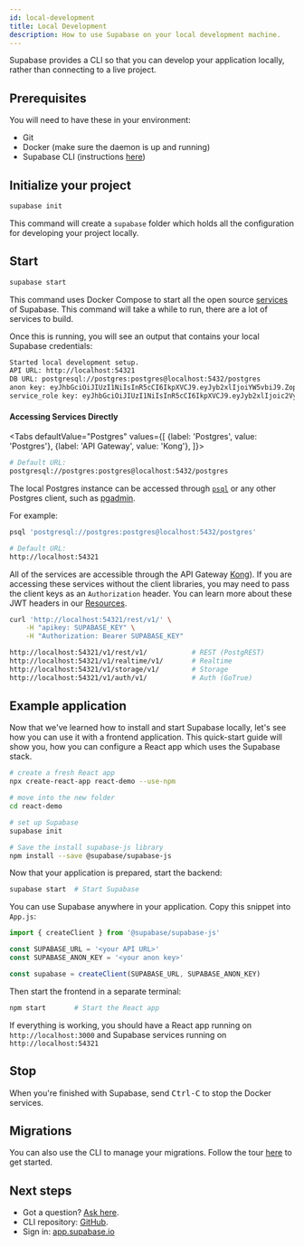 ```yaml
---
id: local-development
title: Local Development
description: How to use Supabase on your local development machine.
---
```



Supabase provides a CLI so that you can develop your application locally, rather than connecting to a live project.

## Prerequisites

You will need to have these in your environment:

- Git
- Docker (make sure the daemon is up and running)
- Supabase CLI (instructions [here](https://github.com/supabase/cli))

## Initialize your project

```bash
supabase init
```

This command will create a `supabase` folder which holds all the configuration for developing your project locally.

## Start

```bash
supabase start
```

This command uses Docker Compose to start all the open source [services](/docs/#how-it-works) of Supabase. This command will take a while to run, there are a lot of services to build.

Once this is running, you will see an output that contains your local Supabase credentials:

```txt
Started local development setup.
API URL: http://localhost:54321
DB URL: postgresql://postgres:postgres@localhost:5432/postgres
anon key: eyJhbGciOiJIUzI1NiIsInR5cCI6IkpXVCJ9.eyJyb2xlIjoiYW5vbiJ9.ZopqoUt20nEV9cklpv9e3yw3PVyZLmKs5qLD6nGL1SI
service_role key: eyJhbGciOiJIUzI1NiIsInR5cCI6IkpXVCJ9.eyJyb2xlIjoic2VydmljZV9yb2xlIn0.M2d2z4SFn5C7HlJlaSLfrzuYim9nbY_XI40uWFN3hEE
```

#### Accessing Services Directly

<Tabs
defaultValue="Postgres"
values={[
  {label: 'Postgres', value: 'Postgres'},
  {label: 'API Gateway', value: 'Kong'},
]}>
<TabItem value="Postgres">

```sh
# Default URL:
postgresql://postgres:postgres@localhost:5432/postgres
```

The local Postgres instance can be accessed through [`psql`](https://www.postgresql.org/docs/current/app-psql.html)
or any other Postgres client, such as [pgadmin](https://www.pgadmin.org/).

For example:

```bash
psql 'postgresql://postgres:postgres@localhost:5432/postgres'
```

</TabItem>
<TabItem value="Kong">

```sh
# Default URL:
http://localhost:54321
```

All of the services are accessible through the API Gateway [Kong](https://github.com/Kong/kong)).
If you are accessing these services without the client libraries, you may need to pass the client keys as an `Authorization` header.
You can learn more about these JWT headers in our [Resources](/docs/learn/auth-deep-dive/auth-deep-dive-jwts).

```sh
curl 'http://localhost:54321/rest/v1/' \
    -H "apikey: SUPABASE_KEY" \
    -H "Authorization: Bearer SUPABASE_KEY"

http://localhost:54321/v1/rest/v1/           # REST (PostgREST)
http://localhost:54321/v1/realtime/v1/       # Realtime
http://localhost:54321/v1/storage/v1/        # Storage
http://localhost:54321/v1/auth/v1/           # Auth (GoTrue)
```

</TabItem>
</Tabs>

## Example application

Now that we've learned how to install and start Supabase locally, let's see how you can use it with a frontend application.
This quick-start guide will show you, how you can configure a React app which uses the Supabase stack.

```bash
# create a fresh React app
npx create-react-app react-demo --use-npm

# move into the new folder
cd react-demo

# set up Supabase
supabase init

# Save the install supabase-js library
npm install --save @supabase/supabase-js
```

Now that your application is prepared, start the backend:

```bash
supabase start  # Start Supabase
```

You can use Supabase anywhere in your application. Copy this snippet into `App.js`:

```js
import { createClient } from '@supabase/supabase-js'

const SUPABASE_URL = '<your API URL>'
const SUPABASE_ANON_KEY = '<your anon key>'

const supabase = createClient(SUPABASE_URL, SUPABASE_ANON_KEY)
```

Then start the frontend in a separate terminal:

```bash
npm start       # Start the React app
```

If everything is working, you should have a React app running on `http://localhost:3000` and Supabase services running on `http://localhost:54321`

## Stop

When you're finished with Supabase, send <kbd>Ctrl-C</kbd> to stop the Docker services.

## Migrations

You can also use the CLI to manage your migrations. Follow the tour [here](https://github.com/supabase/cli/tree/main/examples/tour) to get started.

## Next steps

- Got a question? [Ask here](https://github.com/supabase/supabase/discussions).
- CLI repository: [GitHub](https://github.com/supabase/cli).
- Sign in: [app.supabase.io](https://app.supabase.io)
